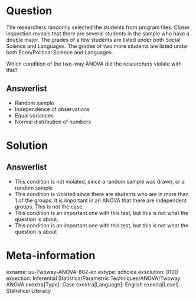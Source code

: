 Question
========
  
The researchers randomly selected the students from program files. Closer inspection reveals that there are several students in the sample who have a double major. The grades of a few students are listed under both Social Science and Languages. The grades of two more students are listed under both Econ/Political Science and Languages.

Which condition of the two-way ANOVA did the researchers violate with this?

  
Answerlist
----------
* Random sample
* Independence of observations
* Equal variances
* Normal distribution of numbers 

Solution
========
  


Answerlist
----------
* This condition is not violated, since a random sample was drawn, or a random sample
* This condition is violated since there are students who are in more than 1 of the groups. It is important in an ANOVA that there are independent groups. This is not the case.
* This condition is an important one with this test, but this is not what the question is about.
* This condition is an important one with this test, but this is not what the question is about

Meta-information
================
exname: uu-Twoway-ANOVA-802-en
extype: schoice
exsolution: 0100
exsection: Inferential Statistics/Parametric Techniques/ANOVA/Twoway ANOVA
exextra[Type]: Case
exextra[Language]: English
exextra[Level]: Statistical Literacy

